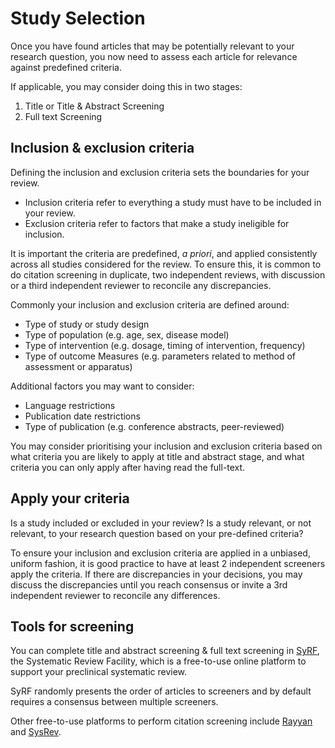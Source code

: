 # Study Selection

Once you have found articles that may be potentially relevant to your research question, you now need to assess each article for relevance against predefined criteria. 

If applicable, you may consider doing this in two stages: 

1. Title or Title & Abstract Screening
2. Full text Screening

## Inclusion & exclusion criteria  

Defining the inclusion and exclusion criteria sets the boundaries for your review. 

- Inclusion criteria refer to everything a study must have to be included in your review. 
- Exclusion criteria refer to factors that make a study ineligible for inclusion. 

It is important the criteria are predefined, *a priori*, and applied consistently across all studies considered for the review. To ensure this, it is common to do citation screening in duplicate, two independent reviews, with discussion or a third independent reviewer to reconcile any discrepancies. 

Commonly your inclusion and exclusion criteria are defined around: 


* Type of study or study design
* Type of population (e.g. age, sex, disease model)
* Type of intervention (e.g. dosage, timing of intervention, frequency)
* Type of outcome Measures (e.g. parameters related to method of assessment or apparatus)


Additional factors you may want to consider: 

* Language restrictions
* Publication date restrictions 
* Type of publication (e.g. conference abstracts, peer-reviewed)

You may consider prioritising your inclusion and exclusion criteria based on what criteria you are likely to apply at title and abstract stage, and what criteria you can only apply after having read the full-text. 

## Apply your criteria

Is a study included or excluded in your review? Is a study relevant, or not relevant, to your research question based on your pre-defined criteria? 

To ensure your inclusion and exclusion criteria are applied in a unbiased, uniform fashion, it is good practice to have at least 2 independent screeners apply the criteria. If there are discrepancies in your decisions, you may discuss the discrepancies until you reach consensus or invite a 3rd independent reviewer to reconcile any differences. 

## Tools for screening


You can complete title and abstract screening & full text screening in [SyRF](https://syrf.org.uk/){target="_blank"}, the Systematic Review Facility, which is a free-to-use online platform to support your preclinical systematic review. 


SyRF randomly presents the order of articles to screeners and by default requires a consensus between multiple screeners. 

Other free-to-use platforms to perform citation screening include [Rayyan](https://rayyan.qcri.org/welcome){target="_blank"} and [SysRev](https://sysrev.com/){target="_blank"}. 
